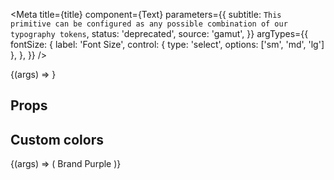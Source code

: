 
<Meta
  title={title}
  component={Text}
  parameters={{
    subtitle: `This primitive can be configured as any possible combination of our typography tokens`,
    status: 'deprecated',
    source: 'gamut',
  }}
  argTypes={{
    fontSize: {
      label: 'Font Size',
      control: { type: 'select', options: ['sm', 'md', 'lg'] },
    },
  }}
/>

<Canvas>
  <Story name="Text" args={{ children: 'Hello World' }}>
    {(args) => <Text {...args} />}
  </Story>
</Canvas>

## Props

<Props story="Text" />

## Custom colors

<Canvas>
  <Story name="Custom Colors">
    {(args) => (
      <Text fontSize="md" style={{ color: brandColors.purple }}>
        Brand Purple
      </Text>
    )}
  </Story>
</Canvas>

